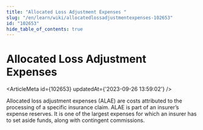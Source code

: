 ```yaml
---
title: "Allocated Loss Adjustment Expenses "
slug: "/en/learn/wiki/allocatedlossadjustmentexpenses-102653"
id: "102653"
hide_table_of_contents: true
---
```



# Allocated Loss Adjustment Expenses 

<ArticleMeta id={102653} updatedAt={'2023-09-26 13:59:02'} />
<div className='border-solid border-b border-t-0 my-4 border-[var(--ifm-color-gray-300)]' />

Allocated loss adjustment expenses (ALAE) are costs attributed to the processing of a specific insurance claim. ALAE is part of an insurer’s expense reserves. It is one of the largest expenses for which an insurer has to set aside funds, along with contingent commissions.
